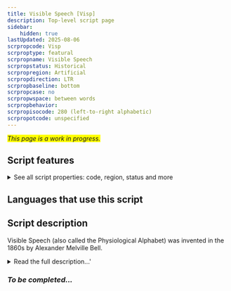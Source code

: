 ```yaml
---
title: Visible Speech [Visp]
description: Top-level script page
sidebar:
    hidden: true
lastUpdated: 2025-08-06
scrpropcode: Visp
scrproptype: featural
scrpropname: Visible Speech
scrpropstatus: Historical
scrpropregion: Artificial
scrpropdirection: LTR
scrpropbaseline: bottom
scrpropcase: no
scrpropwspace: between words
scrpropbehavior: 
scrpropisocode: 280 (left-to-right alphabetic)
scrpropotcode: unspecified
---
```


<span style='background-color:yellow'>_This page is a work in progress._</span>


## Script features

<details>
<summary> See all script properties: code, region, status and more</summary>
<ScriptInfo />
</details>

## Languages that use this script

<WsList script='Visp' wsMax='5' />

## Script description

Visible Speech (also called the Physiological Alphabet) was invented in the 1860s by Alexander Melville Bell.

<details><summary>Read the full description...'</summary>_Not yet available._</details>

### _To be completed..._

